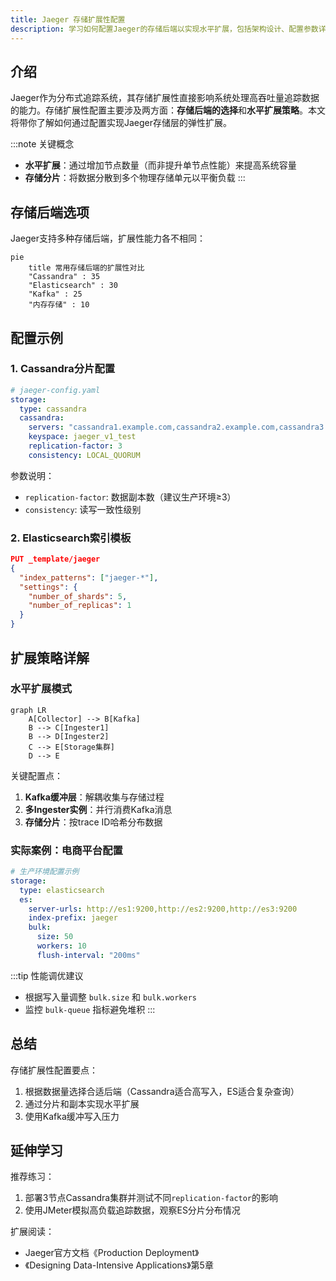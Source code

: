 ```yaml
---
title: Jaeger 存储扩展性配置
description: 学习如何配置Jaeger的存储后端以实现水平扩展，包括架构设计、配置参数详解和实际案例演示。
---
```


## 介绍

Jaeger作为分布式追踪系统，其存储扩展性直接影响系统处理高吞吐量追踪数据的能力。存储扩展性配置主要涉及两方面：**存储后端的选择**和**水平扩展策略**。本文将带你了解如何通过配置实现Jaeger存储层的弹性扩展。

:::note 关键概念
- **水平扩展**：通过增加节点数量（而非提升单节点性能）来提高系统容量
- **存储分片**：将数据分散到多个物理存储单元以平衡负载
:::

## 存储后端选项

Jaeger支持多种存储后端，扩展性能力各不相同：

```mermaid
pie
    title 常用存储后端的扩展性对比
    "Cassandra" : 35
    "Elasticsearch" : 30
    "Kafka" : 25
    "内存存储" : 10
```

## 配置示例

### 1. Cassandra分片配置

```yaml
# jaeger-config.yaml
storage:
  type: cassandra
  cassandra:
    servers: "cassandra1.example.com,cassandra2.example.com,cassandra3.example.com"
    keyspace: jaeger_v1_test
    replication-factor: 3
    consistency: LOCAL_QUORUM
```

参数说明：
- `replication-factor`: 数据副本数（建议生产环境≥3）
- `consistency`: 读写一致性级别

### 2. Elasticsearch索引模板

```json
PUT _template/jaeger
{
  "index_patterns": ["jaeger-*"],
  "settings": {
    "number_of_shards": 5,
    "number_of_replicas": 1
  }
}
```

## 扩展策略详解

### 水平扩展模式

```mermaid
graph LR
    A[Collector] --> B[Kafka]
    B --> C[Ingester1]
    B --> D[Ingester2]
    C --> E[Storage集群]
    D --> E
```

关键配置点：
1. **Kafka缓冲层**：解耦收集与存储过程
2. **多Ingester实例**：并行消费Kafka消息
3. **存储分片**：按trace ID哈希分布数据

### 实际案例：电商平台配置

```yaml
# 生产环境配置示例
storage:
  type: elasticsearch
  es:
    server-urls: http://es1:9200,http://es2:9200,http://es3:9200
    index-prefix: jaeger
    bulk:
      size: 50
      workers: 10
      flush-interval: "200ms"
```

:::tip 性能调优建议
- 根据写入量调整 `bulk.size` 和 `bulk.workers`
- 监控 `bulk-queue` 指标避免堆积
:::

## 总结

存储扩展性配置要点：
1. 根据数据量选择合适后端（Cassandra适合高写入，ES适合复杂查询）
2. 通过分片和副本实现水平扩展
3. 使用Kafka缓冲写入压力

## 延伸学习

推荐练习：
1. 部署3节点Cassandra集群并测试不同`replication-factor`的影响
2. 使用JMeter模拟高负载追踪数据，观察ES分片分布情况

扩展阅读：
- Jaeger官方文档《Production Deployment》
- 《Designing Data-Intensive Applications》第5章